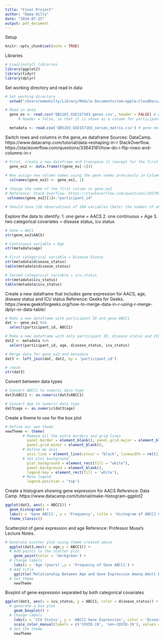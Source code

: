 ```yaml
---
title: "Final Project"
author: "Emma Hilty"
date: "2024-07-25"
output: pdf_document
---
```


Setup
```r
knitr::opts_chunk$set(echo = TRUE)
```

Libraries
```r
# Load/install libraries
library(ggplot2)
library(tidyr)
library(dplyr)
```


Set working directory and read in data
```r
# Set working directory
  setwd("/Users/emmahilty/Library/Mobile Documents/com~apple~CloudDocs/QBS 103/Project")

# Read in data
  gene_ex <- read.csv('QBS103_GSE157103_genes.csv', header = FALSE) # gene expression data
      # header = false, so that it is shown as a column for participant ID after it is transposed

  metadata <- read.csv('QBS103_GSE157103_series_matrix.csv') # gene metadata
```

Switch rows and columns in the gene_ex dataframe
Sources: 
  DataCamp. https://www.datacamp.com/tutorial/data-reshaping-in-r
  StackOverflow. https://stackoverflow.com/questions/33643181/how-do-i-flip-rows-and-columns-in-r
```r
# First, create a new dataframe and transpose it (except for the first column).
  gene_ex2 <- data.frame(t(gene_ex[-1]))

# Now assign new column names using the gene names previously in Column 1.
  colnames(gene_ex2) <- gene_ex[, 1]
  
# change the name of the first column in gene_ex2
# Reference: Stack Overflow. https://stackoverflow.com/questions/29279994/how-to-name-first-unnamed-column-header-of-a-data-frame-in-r
 colnames(gene_ex2)[1]<-"participant_id"

# Should have 126 observations of 100 variables (Note: the number of observations decreased by 1 because Column 1 became the names for the columns).
```

Explore the data to identify:
  1. one gene = AACS
  2. one continuous = Age
  3. two categorical covariates = disease status, icu status
```r
# Gene = AACS
str(gene_ex2$AACS)

# Continuous variable = Age
str(metadata$age)

# First categorical variable = Disease Status
str(metadata$disease_status)
table(metadata$disease_status)

# Second categorical variable = icu_status
str(metadata$icu_status)
table(metadata$icu_status)
```

Create a new dataframe that includes gene expression for AACS, age, disease status and ICU status
Reference: Geeks for Geeks. https://www.geeksforgeeks.org/how-to-merge-data-in-r-using-r-merge-dplyr-or-data-table/
```r
# Make a new dataframe with participant ID and gene ABCC1
dat <- gene_ex2 %>%
  select(participant_id, ABCC1)

# Make a new dataframe with only participant ID, disease status and ICU status
dat2 <- metadata %>%
  select(participant_id, age, disease_status, icu_status)

# Merge data for gene_ex2 and metadata
dat3 <- left_join(dat, dat2, by = 'participant_id')

# check
str(dat3)
```

Convert between data types
```r
# Convert ABCC1 to numeric data type
dat3$ABCC1 <- as.numeric(dat3$ABCC1)

# Convert Age to numeric data type
dat3$age <- as.numeric(dat3$age)
```

Create a theme to use for the box plot
```r
# Define our own theme
newTheme <- theme(
        # Remove all the extra borders and grid lines
          panel.border = element_blank(), panel.grid.major = element_blank(),
          panel.grid.minor = element_blank(), 
        # Define my axis
          axis.line = element_line(colour = "black", linewidth = rel(1)),
        # Set plot background
          plot.background = element_rect(fill = "white"),
          panel.background = element_blank(),
          legend.key = element_rect(fill = 'white'), 
        # Move legend
          legend.position = 'top')
```


Create a histogram showing gene expression for AACS
Reference: Data Camp. https://www.datacamp.com/tutorial/make-histogram-ggplot2
```r
ggplot(dat3, aes(x = ABCC1)) +
  geom_histogram() + 
  labs(x = 'Gene ABCC1', y = 'Frequency', title = 'Histogram of ABCC1 Gene Expression') + 
  theme_classic()
```

Scatterplot of gene expression and age
Reference: Professor Muse's Lecture Notes. 
```r
# Generate scatter plot using theme created above
  ggplot(dat3,aes(x = age,y = ABCC1)) + 
  # Add points to the scatter plot
    geom_point(color = 'darkgreen') +
  # Change labels
    labs(x = 'Age (years)',y = 'Frequecny of Gene ABCC1') +
  # Add title  
    ggtitle('Relationship Between Age and Gene Expression Among Adult Patients') +
  # Set theme
    newTheme

```

Boxplot of gene expression separated by both categorical covariates
```r
ggplot(dat3, aes(x = icu_status, y = ABCC1, color = disease_status)) + 
  # generate a box plot
    geom_boxplot() +
  # Change labels
    labs(x = 'ICU Status', y = 'ABCC1 Gene Expression', color = 'Disease Status') +
    scale_color_manual(labels = c('COVID-19', 'non-COVID-19'), values = c('darkgreen', 'grey50')) +
  # Set the theme
    newTheme
```


